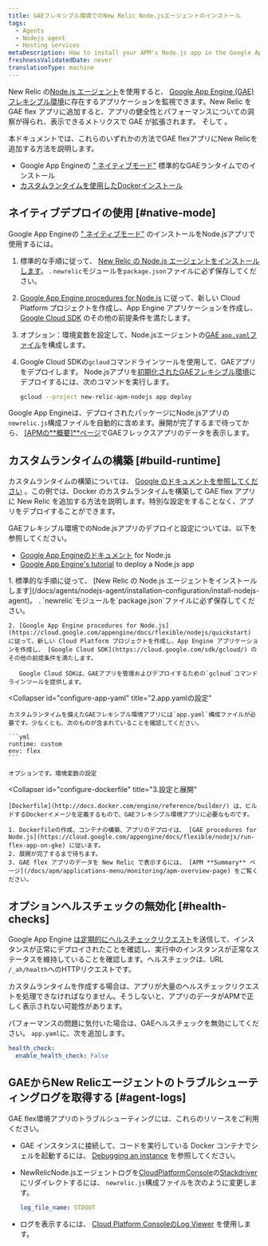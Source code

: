 ```yaml
---
title: GAEフレキシブル環境でのNew Relic Node.jsエージェントのインストール
tags:
  - Agents
  - Nodejs agent
  - Hosting services
metaDescription: How to install your APM's Node.js app in the Google App Engine (GAE) flexible environment.
freshnessValidatedDate: never
translationType: machine
---
```


New Relic の[Node.js エージェント](/docs/agents/nodejs-agent/getting-started/introduction-new-relic-nodejs)を使用すると、 [Google App Engine (GAE) フレキシブル環境](https://cloud.google.com/appengine/docs/flexible/nodejs/)に存在するアプリケーションを監視できます。New Relic を GAE flex アプリに追加すると、アプリの健全性とパフォーマンスについての洞察が得られ、表示できるメトリクスで GAE が拡張されます。 [<InlinePopover type="apm"/>](/docs/apm/new-relic-apm/getting-started/introduction-new-relic-apm)そして[<InlinePopover type="browser"/>](/docs/browser/new-relic-browser/getting-started/introduction-new-relic-browser) 。

本ドキュメントでは、これらのいずれかの方法でGAE flexアプリにNew Relicを追加する方法を説明します。

* Google App Engineの [" ネイティブモード"](/docs/accounts-partnerships/partnerships/google-cloud-platform-gcp/google-app-engine-environment#native-mode) 標準的なGAEランタイムでのインストール
* [カスタムランタイムを使用したDockerインストール](https://cloud.google.com/appengine/docs/flexible/custom-runtimes/about-custom-runtimes)

## ネイティブデプロイの使用 [#native-mode]

Google App Engineの [" ネイティブモード"](/docs/accounts-partnerships/partnerships/google-cloud-platform-gcp/google-app-engine-environment#native-mode) のインストールをNode.jsアプリで使用するには。

1. 標準的な手順に従って、 [New Relic の Node.js エージェントをインストールします](/docs/agents/nodejs-agent/installation-configuration/install-nodejs-agent)。 <InlinePopover type="licenseKey"/>. `newrelic`モジュールを`package.json`ファイルに必ず保存してください。

2. [Google App Engine procedures for Node.js](https://cloud.google.com/appengine/docs/flexible/nodejs/quickstart) に従って、新しい Cloud Platform プロジェクトを作成し、App Engine アプリケーションを作成し、 [Google Cloud SDK](https://cloud.google.com/sdk/gcloud/) のその他の前提条件を満たします。

3. オプション：環境変数を設定して、Node.jsエージェントの[GAE `app.yaml`ファイル](https://cloud.google.com/appengine/docs/flexible/nodejs/configuring-your-app-with-app-yaml)を構成します。

4. Google Cloud SDKの`gcloud`コマンドラインツールを使用して、GAEアプリをデプロイします。 Node.jsアプリを[初期化されたGAEフレキシブル環境](https://cloud.google.com/sdk/docs/initializing)にデプロイするには、次のコマンドを実行します。

   ```bash
   gcloud --project new-relic-apm-nodejs app deploy
   ```

Google App Engineは、デプロイされたパッケージにNode.jsアプリの`newrelic.js`構成ファイルを自動的に含めます。展開が完了するまで待ってから、 [\[APMの**概要\]**ページ](/docs/apm/applications-menu/monitoring/apm-overview-page)でGAEフレックスアプリのデータを表示します。

## カスタムランタイムの構築 [#build-runtime]

カスタムランタイムの構築については、 [Google のドキュメントを参照してください](https://cloud.google.com/appengine/docs/flexible/custom-runtimes/build) 。この例では、Docker のカスタムランタイムを構築して GAE flex アプリに New Relic を追加する方法を説明します。特別な設定をすることなく、アプリをデプロイすることができます。

GAEフレキシブル環境でのNode.jsアプリのデプロイと設定については、以下を参照してください。

* [Google App Engineのドキュメント](https://cloud.google.com/appengine/docs/flexible/nodejs/) for Node.js
* [Google App Engine's tutorial](https://cloud.google.com/community/tutorials/run-expressjs-on-google-app-engine) to deploy a Node.js app

<CollapserGroup>
  <Collapser
    id="setup-gae"
    title="1.GAEプロジェクトの設定と依存関係のインストール"
  >
    1. 標準的な手順に従って、 [New Relic の Node.js エージェントをインストールします](/docs/agents/nodejs-agent/installation-configuration/install-nodejs-agent)。 <InlinePopover type="licenseKey"/>. `newrelic`モジュールを`package.json`ファイルに必ず保存してください。

    2. [Google App Engine procedures for Node.js](https://cloud.google.com/appengine/docs/flexible/nodejs/quickstart) に従って、新しい Cloud Platform プロジェクトを作成し、App Engine アプリケーションを作成し、 [Google Cloud SDK](https://cloud.google.com/sdk/gcloud/) のその他の前提条件を満たします。

       Google Cloud SDKは、GAEアプリを管理およびデプロイするための`gcloud`コマンドラインツールを提供します。
  </Collapser>

  <Collapser
    id="configure-app-yaml"
    title="2.app.yamlの設定"
  >
    カスタムランタイムを備えたGAEフレキシブル環境アプリには`app.yaml`構成ファイルが必要です。少なくとも、次のものが含まれていることを確認してください。

    ```yml
    runtime: custom
    env: flex
    ```

    オプションです。環境変数の設定
  </Collapser>

  <Collapser
    id="configure-dockerfile"
    title="3.設定と展開"
  >
    [Dockerfile](http://docs.docker.com/engine/reference/builder/) は、ビルドするDockerイメージを定義するもので、GAEフレキシブル環境アプリに必要なものです。

    1. Dockerfileの作成、コンテナの構築、アプリのデプロイは、 [GAE procedures for Node.js](https://cloud.google.com/appengine/docs/flexible/nodejs/run-flex-app-on-gke) に従います。
    2. 展開が完了するまで待ちます。
    3. GAE flex アプリのデータを New Relic で表示するには、 [APM **Summary** ページ](/docs/apm/applications-menu/monitoring/apm-overview-page) をご覧ください。
  </Collapser>
</CollapserGroup>

## オプションヘルスチェックの無効化 [#health-checks]

Google App Engine [は定期的にヘルスチェックリクエスト](https://cloud.google.com/appengine/docs/flexible/go/configuring-your-app-with-app-yaml#health_checks)を送信して、インスタンスが正常にデプロイされたことを確認し、実行中のインスタンスが正常なステータスを維持していることを確認します。ヘルスチェックは、URL `/_ah/health`へのHTTPリクエストです。

カスタムランタイムを作成する場合は、アプリが大量のヘルスチェックリクエストを処理できなければなりません。そうしないと、アプリのデータがAPMで正しく表示されない可能性があります。

パフォーマンスの問題に気付いた場合は、GAEヘルスチェックを無効にしてください。 `app.yaml`に、次を追加します。

```yml
health_check:
  enable_health_check: False
```

## GAEからNew Relicエージェントのトラブルシューティングログを取得する [#agent-logs]

GAE flex環境アプリのトラブルシューティングには、これらのリソースをご利用ください。

* GAE インスタンスに接続して、コードを実行している Docker コンテナでシェルを起動するには、 [Debugging an instance](https://cloud.google.com/appengine/docs/flexible/go/debugging-an-instance) を参照してください。

* NewRelicNode.jsエージェントログを[CloudPlatformConsole](https://cloud.google.com/compute/docs/console)の[Stackdriver](http://cloud.google.com/logging/docs/view/logs_viewer_v2)にリダイレクトするには、 `newrelic.js`構成ファイルを次のように変更します。

  ```yml
  log_file_name: STDOUT
  ```

* ログを表示するには、 [Cloud Platform ConsoleのLog Viewer](https://cloud.google.com/appengine/docs/flexible/php/writing-application-logs) を使用します。